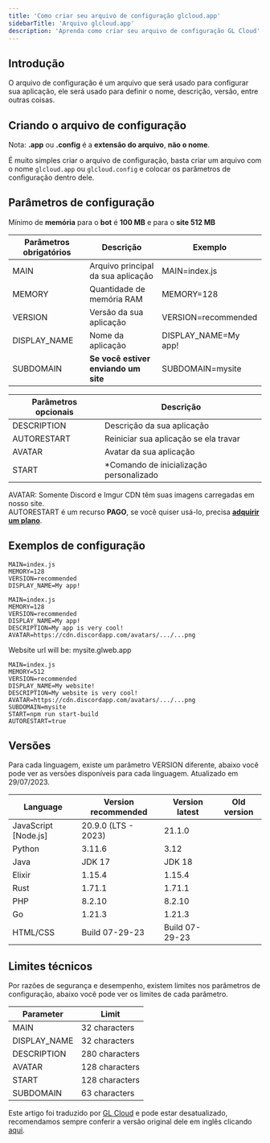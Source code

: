 ```yaml
---
title: 'Como criar seu arquivo de configuração glcloud.app'
sidebarTitle: 'Arquivo glcloud.app'
description: 'Aprenda como criar seu arquivo de configuração GL Cloud'
---
```


## Introdução
O arquivo de configuração é um arquivo que será usado para configurar sua aplicação, ele será usado para definir o nome, descrição, versão, entre outras coisas.

## Criando o arquivo de configuração
<Warning>Nota: **.app** ou **.config** é a **extensão do arquivo**, **não o nome**.</Warning>

É muito simples criar o arquivo de configuração, basta criar um arquivo com o nome `glcloud.app` ou `glcloud.config` e colocar os parâmetros de configuração dentro dele.

## Parâmetros de configuração
<Note>Mínimo de **memória** para o **bot** é **100 MB** e para o **site 512 MB**</Note>

| Parâmetros obrigatórios | Descrição                            | Exemplo                               |
| ----------------------- | ------------------------------------ | --------------------------------------|
| MAIN                    | Arquivo principal da sua aplicação   | MAIN=index.js                         |
| MEMORY                  | Quantidade de memória RAM            | MEMORY=128                            |
| VERSION                 | Versão da sua aplicação              | VERSION=recommended                   |
| DISPLAY_NAME            | Nome da aplicação                    | DISPLAY_NAME=My app!                  |
| SUBDOMAIN               | **Se você estiver enviando um site** | SUBDOMAIN=mysite                      |

| Parâmetros opcionais    | Descrição                               |
| ----------------------- | --------------------------------------- |
| DESCRIPTION             | Descrição da sua aplicação              |
| AUTORESTART             | Reiniciar sua aplicação se ela travar   | 
| AVATAR                  | Avatar da sua aplicação                 |
| START                   | *Comando de inicialização personalizado |

<Note>AVATAR: Somente Discord e Imgur CDN têm suas imagens carregadas em nosso site. <br/> AUTORESTART é um recurso **PAGO**, se você quiser usá-lo, precisa [**adquirir um plano**](https://glcloud.app/planos).</Note>

## Exemplos de configuração
```systemd Este exemplo usa apenas parâmetros obrigatórios. (configuração mínima)
MAIN=index.js
MEMORY=128
VERSION=recommended
DISPLAY_NAME=My app!
```

```systemd Este exemplo usa todos os parâmetros.
MAIN=index.js
MEMORY=128
VERSION=recommended
DISPLAY_NAME=My app!
DESCRIPTION=My app is very cool!
AVATAR=https://cdn.discordapp.com/avatars/.../...png
```

<Note>Website url will be: mysite.glweb.app</Note>
```systemd Este exemplo usa todos os parâmetros e comandos de inicialização personalizados em um site.
MAIN=index.js
MEMORY=512
VERSION=recommended
DISPLAY_NAME=My website!
DESCRIPTION=My website is very cool!
AVATAR=https://cdn.discordapp.com/avatars/.../...png
SUBDOMAIN=mysite
START=npm run start-build
AUTORESTART=true
```

## Versões
Para cada linguagem, existe um parâmetro VERSION diferente, abaixo você pode ver as versões disponíveis para cada linguagem. Atualizado em 29/07/2023.

| Language                 | Version recommended  | Version latest | Old version    |
| ------------------------ | ---------------------| -------------- | -------------- |
| JavaScript [Node.js]     | 20.9.0 (LTS - 2023)  | 21.1.0         |                |
| Python                   | 3.11.6               | 3.12           |                |
| Java                     | JDK 17               | JDK 18         |                |
| Elixir                   | 1.15.4               | 1.15.4         |                |
| Rust                     | 1.71.1               | 1.71.1         |                |
| PHP                      | 8.2.10               | 8.2.10         |                |
| Go                       | 1.21.3               | 1.21.3         |                |
| HTML/CSS                 | Build 07-29-23       | Build 07-29-23 |                |

## Limites técnicos
Por razões de segurança e desempenho, existem limites nos parâmetros de configuração, abaixo você pode ver os limites de cada parâmetro.

| Parameter     | Limit          |
| ------------- | -------------- |
| MAIN          | 32 characters  |
| DISPLAY_NAME  | 32 characters  |
| DESCRIPTION   | 280 characters |
| AVATAR        | 128 characters |
| START         | 128 characters |
| SUBDOMAIN     | 63 characters  |

Este artigo foi traduzido por [GL Cloud](https://glcloud.app) e pode estar desatualizado, recomendamos sempre conferir a versão original dele em inglês clicando [aqui](./how-to-create-your-glcloud-configuration-file).